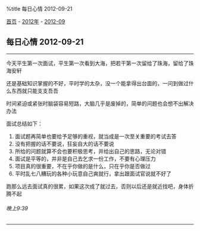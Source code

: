 %title 每日心情 2012-09-21

[[../../../index|首页]] - [[../index|2012年]] - [[index|2012-09]]
==每日心情 2012-09-21==
----
今天平生第一次面试，平生第一次看到大海，把若干第一次留给了珠海，留给了珠海安轩

还是基础知识掌握的不好，平时学的太杂，没一个能拿得出台面的，一问到做过什么东西就只能支支吾吾

时间紧迫或紧张时脑袋容易短路，大脑几乎是废掉的，简单的问题也会想不出解决办法

面试总结如下：

# 面试题再简单也要给予足够的重视，就当成是一次至关重要的考试去答
# 没有把握的话不要说，狂妄自大的话不要说
# 所给的问题就算不会也要积极思考，并给出自己的思路，无论对错
# 面试是平等的，并非是自己去乞求一份工作，不要有心理压力
# 项目真的很重要，不在乎你做的是什么，只在乎你是否做过
# 平时乱七八糟玩的各种小玩意自己爽就行，拿出跟面试官说就不好了

跑那么远去面试真的很累，如果这次成了就过去，否则以后还是就近找吧，身体折腾不起
======晚上9:39======
----
